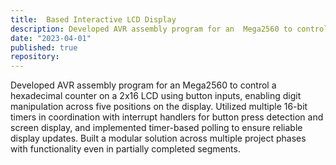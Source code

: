 ```yaml
---
title:  Based Interactive LCD Display
description: Developed AVR assembly program for an  Mega2560 to control a 2x16 LCD using button inputs.
date: "2023-04-01"
published: true
repository: 
---
```




Developed AVR assembly program for an  Mega2560 to control a hexadecimal counter on a 2x16 LCD using button inputs, enabling digit manipulation across five positions on the display. Utilized multiple 16-bit timers in coordination with interrupt handlers for button press detection and screen display, and implemented timer-based polling to ensure reliable display updates. Built a modular solution across multiple project phases with functionality even in partially completed segments.
